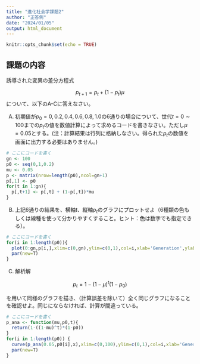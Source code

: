 ```yaml
---
title: "進化社会学課題2"
author: "正答例"
date: "2024/01/05"
output: html_document
---
```


```r
knitr::opts_chunk$set(echo = TRUE)
```

## 課題の内容

誘導された変異の差分方程式

$$
p_{t+1} = p_t + (1-p_t) \mu
$$
について、以下のA-Cに答えなさい。

A) 初期値が$p_0=0, 0.2, 0.4, 0.6, 0.8, 1.0$の6通りの場合について、世代$t=0\sim 100$までの$p_t$の値を数値計算によって求めるコードを書きなさい。ただし$\mu=0.05$とする。(注：計算結果は行列に格納しなさい。得られた$p_t$の数値を画面に出力する必要はありません。)

```r
# ここにコードを書く
gn <- 100
p0 <- seq(0,1,0.2)
mu <- 0.05
p <- matrix(nrow=length(p0),ncol=gn+1)
p[,1] <- p0
for(t in 1:gn){
  p[,t+1] <- p[,t] + (1-p[,t])*mu
}
```

B) 上記6通りの結果を、横軸$t$、縦軸$p_t$のグラフにプロットせよ（6種類の色もしくは線種を使って分かりやすくすること。ヒント：色は数字でも指定できる）。

```r
# ここにコードを書く
for(i in 1:length(p0)){
  plot(0:gn,p[i,],xlim=c(0,gn),ylim=c(0,1),col=i,xlab='Generation',ylab='Frequency')
  par(new=T)
}
```

C) 解析解

$$
p_t = 1-(1-\mu)^t (1-p_0)
$$

を用いて同様のグラフを描き、（計算誤差を除いて）全く同じグラフになることを確認せよ。同じにならなければ、計算が間違っている。

```r
# ここにコードを書く
p_ana <- function(mu,p0,t){
  return(1-((1-mu)^t)*(1-p0))
}
for(i in 1:length(p0)) {
  curve(p_ana(0.05,p0[i],x),xlim=c(0,100),ylim=c(0,1),col=i,xlab='Generation',ylab='Frequency')
  par(new=T)
}
```

